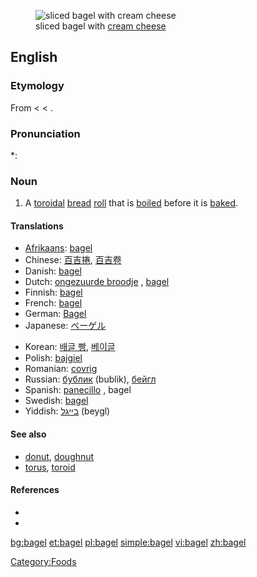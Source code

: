 [[Image:NCI cream cheese bagel.jpg|thumb|sliced bagel with [[cream cheese]]]]
==English==

===Etymology===
From {{etyl|yi}} {{term|בײגל|tr=beygl|lang=yi|sc=Hebr}} < {{etyl|gmh}} < {{etyl|goh}}.

===Pronunciation===
*: {{rhymes|eɪɡəl}}

===Noun===
{{en-noun}}

# A [[toroidal]] [[bread]] [[roll]] that is [[boil]]ed before it is [[bake]]d.

====Translations====
{{trans-top|toroidal bread roll}}
* [[Afrikaans]]: [[#Afrikaans|bagel]]
* Chinese: [[百吉捲]], [[百吉卷]]
* Danish: [[#Danish|bagel]]
* Dutch: [[ongezuurde broodje]] {{n}}<!-- wikify if idiomatic -->, [[#Dutch|bagel]]
* Finnish: [[#Finnish|bagel]]
* French: [[#French|bagel]]
* German: [[Bagel]] {{m}}
* Japanese: [[ベーゲル]]
{{trans-mid}}
* Korean: [[배글 빵]], [[베이글]]
* Polish: [[bajgiel]]
* Romanian: [[covrig]]
* Russian: [[бублик]] (bublik), [[бейгл]]
* Spanish: [[panecillo]] {{m}}, bagel
* Swedish: [[#Swedish|bagel]] {{c}}
* Yiddish: [[בײגל]] (beygl)
{{trans-bottom}}

====See also====
* [[donut]], [[doughnut]]
* [[torus]], [[toroid]]

====References====
* {{R:Online Etymology Dictionary}}
* {{pedialite}}

[[Category:Foods]]

[[bg:bagel]]
[[et:bagel]]
[[pl:bagel]]
[[simple:bagel]]
[[vi:bagel]]
[[zh:bagel]]